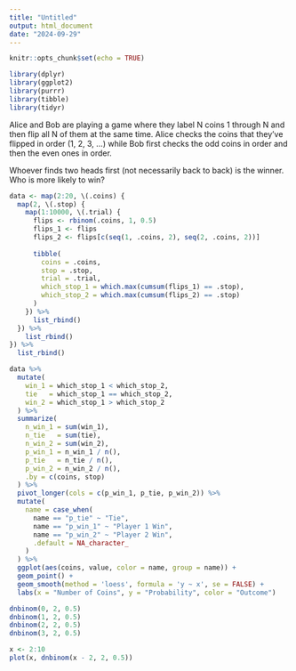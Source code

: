 ```yaml
---
title: "Untitled"
output: html_document
date: "2024-09-29"
---
```


```r
knitr::opts_chunk$set(echo = TRUE)

library(dplyr)
library(ggplot2)
library(purrr)
library(tibble)
library(tidyr)
```

Alice and Bob are playing a game where they label N coins 1 through N and then flip all N of them at the same time. Alice checks the coins that they’ve flipped in order (1, 2, 3, ...) while Bob first checks the odd coins in order and then the even ones in order.

Whoever finds two heads first (not necessarily back to back) is the winner. Who is more likely to win?

```r
data <- map(2:20, \(.coins) {
  map(2, \(.stop) {
    map(1:10000, \(.trial) {
      flips <- rbinom(.coins, 1, 0.5)
      flips_1 <- flips
      flips_2 <- flips[c(seq(1, .coins, 2), seq(2, .coins, 2))]
      
      tibble(
        coins = .coins,
        stop = .stop,
        trial = .trial,
        which_stop_1 = which.max(cumsum(flips_1) == .stop),
        which_stop_2 = which.max(cumsum(flips_2) == .stop)
      )
    }) %>%
      list_rbind()
  }) %>%
    list_rbind()
}) %>% 
  list_rbind()
```

```r
data %>% 
  mutate(
    win_1 = which_stop_1 < which_stop_2,
    tie   = which_stop_1 == which_stop_2,
    win_2 = which_stop_1 > which_stop_2
  ) %>% 
  summarize(
    n_win_1 = sum(win_1),
    n_tie   = sum(tie),
    n_win_2 = sum(win_2),
    p_win_1 = n_win_1 / n(),
    p_tie   = n_tie / n(),
    p_win_2 = n_win_2 / n(),
    .by = c(coins, stop)
  ) %>% 
  pivot_longer(cols = c(p_win_1, p_tie, p_win_2)) %>% 
  mutate(
    name = case_when(
      name == "p_tie" ~ "Tie", 
      name == "p_win_1" ~ "Player 1 Win", 
      name == "p_win_2" ~ "Player 2 Win",
      .default = NA_character_
    )
  ) %>% 
  ggplot(aes(coins, value, color = name, group = name)) + 
  geom_point() + 
  geom_smooth(method = 'loess', formula = 'y ~ x', se = FALSE) + 
  labs(x = "Number of Coins", y = "Probability", color = "Outcome")
```



```r
dnbinom(0, 2, 0.5)
dnbinom(1, 2, 0.5)
dnbinom(2, 2, 0.5)
dnbinom(3, 2, 0.5)

x <- 2:10
plot(x, dnbinom(x - 2, 2, 0.5))
```

